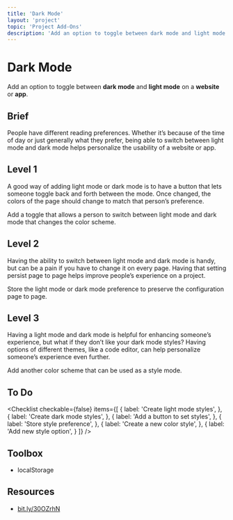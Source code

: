 ```yaml
---
title: 'Dark Mode'
layout: 'project'
topic: 'Project Add-Ons'
description: 'Add an option to toggle between dark mode and light mode on a website or app.'
---
```



<ProjectHeader>

# Dark Mode

Add an option to toggle between <strong className="color-blue">dark mode</strong> and <strong className="color-blue">light mode</strong> on a <strong className="color-purple">website</strong> or <strong className="color-purple">app</strong>.

</ProjectHeader>

<ProjectContent>

## Brief

People have different reading preferences. Whether it’s because of the time of day or just generally what they prefer, being able to switch between light mode and dark mode helps personalize the usability of a website or app.

## Level 1

A good way of adding light mode or dark mode is to have a button that lets someone toggle back and forth between the mode. Once changed, the colors of the page should change to match that person’s preference.

Add a toggle that allows a person to switch between light mode and dark mode that changes the color scheme.

<LoginRequired>

## Level 2

Having the ability to switch between light mode and dark mode is handy, but can be a pain if you have to change it on every page. Having that setting persist page to page helps improve people’s experience on a project.

Store the light mode or dark mode preference to preserve the configuration page to page.

## Level 3

Having a light mode and dark mode is helpful for enhancing someone’s experience, but what if they don’t like your dark mode styles? Having options of different themes, like a code editor, can help personalize someone’s experience even further.

Add another color scheme that can be used as a style mode.

</LoginRequired>

</ProjectContent>

<ProjectSidebar>

## To Do

<Checklist checkable={false} items={[
  {
    label: 'Create light mode styles',
  },
  {
    label: 'Create dark mode styles',
  },
  {
    label: 'Add a button to set styles',
  },
  {
    label: 'Store style preference',
  },
  {
    label: 'Create a new color style',
  },
  {
    label: 'Add new style option',
  }
]} />

## Toolbox
- localStorage

## Resources
- [bit.ly/30OZrhN](https://bit.ly/30OZrhN)

</ProjectSidebar>